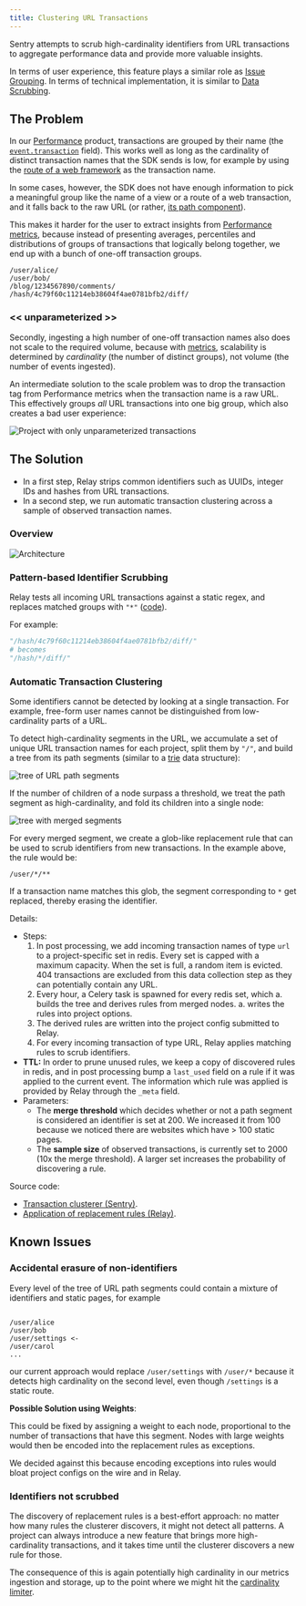 ```yaml
---
title: Clustering URL Transactions
---
```


Sentry attempts to scrub high-cardinality identifiers from URL transactions
to aggregate performance data and provide more valuable insights.

In terms of user experience, this feature plays a similar role as [Issue Grouping](/grouping/).
In terms of technical implementation, it is similar to [Data Scrubbing](/pii/).

## The Problem

In our [Performance](https://docs.sentry.io/product/performance/) product, transactions are grouped by their name
(the [`event.transaction`](/sdk/protocol/event-payloads/#optional-attributes) field).
This works well as long as the cardinality of distinct transaction names that the SDK sends is low, for example
by using the [route of a web framework](https://docs.sentry.io/platforms/javascript/guides/react/configuration/integrations/react-router/) as the transaction name.

In some cases, however, the SDK does not have enough information to pick a meaningful group
like the name of a view or a route of a web transaction,
and it falls back to the raw URL (or rather,
[its path component](https://en.wikipedia.org/wiki/Uniform_Resource_Identifier#Syntax)).

This makes it harder for the user to extract insights from [Performance
metrics](https://docs.sentry.io/product/performance/metrics/), because instead of presenting averages, percentiles and distributions of groups of transactions that logically
belong together, we end up with a bunch of one-off transaction groups.

```URLs
/user/alice/
/user/bob/
/blog/1234567890/comments/
/hash/4c79f60c11214eb38604f4ae0781bfb2/diff/
```

### << unparameterized >>

Secondly, ingesting a high number of one-off transaction names also does not scale to the required volume,
because with [metrics](https://getsentry.github.io/relay/relay_metrics/index.html), scalability is determined by _cardinality_ (the number of distinct groups), not volume (the number of events ingested).

An intermediate solution to the scale problem was to drop the transaction tag from Performance metrics
when the transaction name is a raw URL. This effectively groups _all_ URL transactions into one big group,
which also creates a bad user experience:

![Project with only unparameterized transactions](./unparameterized.png)

## The Solution

- In a first step, Relay strips common identifiers such as UUIDs, integer IDs and hashes
  from URL transactions.
- In a second step, we run automatic transaction clustering across a sample of observed transaction names.

### Overview

![Architecture](./transaction-clustering-arch.png)

### Pattern-based Identifier Scrubbing

Relay tests all incoming URL transactions against a static regex, and replaces matched groups with `"*"` ([code](https://github.com/getsentry/relay/blob/897ca0e35ab981228274d0cb89ea050cc93e3632/relay-general/src/store/regexes.rs#L8-L52)).

For example:

```python
"/hash/4c79f60c11214eb38604f4ae0781bfb2/diff/"
# becomes
"/hash/*/diff/"
```

### Automatic Transaction Clustering

Some identifiers cannot be detected by looking at a single transaction. For example,
free-form user names cannot be distinguished from low-cardinality parts of a URL.

To detect high-cardinality segments in the URL, we accumulate a set of unique URL transaction names for each project, split them by `"/"`, and build a tree from its path segments (similar to a [trie](https://en.wikipedia.org/wiki/Trie) data structure):

![tree of URL path segments](./tree.png)

If the number of children of a node surpass a threshold, we treat the path segment as high-cardinality, and fold its children into a single node:

![tree with merged segments](./merged.png)

For every merged segment, we create a glob-like replacement rule that can be used to scrub identifiers from new transactions. In the example above, the rule would be:

```
/user/*/**
```

If a transaction name matches this glob, the segment corresponding to `*` get replaced, thereby erasing the identifier.

Details:

- Steps:
  1.  In post processing, we add incoming transaction names of type `url` to a project-specific set in redis.
      Every set is capped with a maximum capacity. When the set is full, a random item is evicted.
      404 transactions are excluded from this data collection step as they can potentially contain any URL.
  1.  Every hour, a Celery task is spawned for every redis set, which
      a. builds the tree and derives rules from merged nodes.
      a. writes the rules into project options.
  1.  The derived rules are written into the project config submitted to Relay.
  1.  For every incoming transaction of type URL, Relay applies matching rules to scrub identifiers.
- **TTL:** In order to prune unused rules, we keep a copy of discovered rules in redis, and in post processing
  bump a `last_used` field on a rule if it was applied to the current event.
  The information which rule was applied is provided by Relay through the `_meta` field.
- Parameters:
  - The **merge threshold** which decides whether or not a path segment is considered an identifier is set at 200.
    We increased it from 100 because we noticed there are websites which have > 100 static pages.
  - The **sample size** of observed transactions, is currently set to 2000 (10x the merge threshold).
    A larger set increases the probability of discovering a rule.

Source code:

- [Transaction clusterer (Sentry)](https://github.com/getsentry/sentry/blob/9af20330c84b971882be9837d4e43e148af5a126/src/sentry/ingest/transaction_clusterer/tree.py).
- [Application of replacement rules (Relay)](https://github.com/getsentry/relay/blob/e543401086c556b769b67ccb96fbfaca411696c8/relay-general/src/store/transactions/processor.rs#L37-L46).

## Known Issues

### Accidental erasure of non-identifiers

Every level of the tree of URL path segments could contain a mixture of identifiers and static pages, for example

```

/user/alice
/user/bob
/user/settings <-
/user/carol
...

```

our current approach would replace `/user/settings` with `/user/*` because it detects high cardinality on the second level, even though `/settings` is a static route.

**Possible Solution using Weights**:

This could be fixed by assigning a weight to each node, proportional to the number of transactions that have this segment.
Nodes with large weights would then be encoded into the replacement rules as exceptions.

We decided against this because encoding exceptions into rules would bloat project configs on the wire and in Relay.

### Identifiers not scrubbed

The discovery of replacement rules is a best-effort approach: no matter how many rules the clusterer discovers, it might not detect all patterns. A project can always
introduce a new feature that brings more high-cardinality transactions, and it takes time until the clusterer discovers a new rule for those.

The consequence of this is again potentially high cardinality in our metrics ingestion and storage, up to the point where we might hit the [cardinality limiter](https://github.com/getsentry/sentry/blob/9af20330c84b971882be9837d4e43e148af5a126/src/sentry/ratelimits/cardinality.py#L93-L95).
